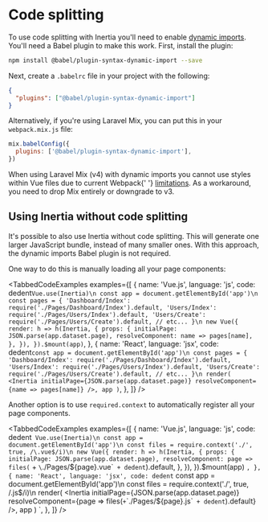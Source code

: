 

# Code splitting

To use code splitting with Inertia you'll need to enable [dynamic imports](https://github.com/tc39/proposal-dynamic-import). You'll need a Babel plugin to make this work. First, install the plugin:

```bash
npm install @babel/plugin-syntax-dynamic-import --save
```

Next, create a `.babelrc` file in your project with the following:

```json
{
  "plugins": ["@babel/plugin-syntax-dynamic-import"]
}
```

Alternatively, if you're using Laravel Mix, you can put this in your `webpack.mix.js` file:

```js
mix.babelConfig({
  plugins: ['@babel/plugin-syntax-dynamic-import'],
})
```

<Notice>
  When using Laravel Mix (v4) with dynamic imports you cannot use styles within Vue files due to current Webpack{' '}
  <a href="https://github.com/JeffreyWay/laravel-mix/issues/1856#issuecomment-448082909">limitations</a>. As a
  workaround, you need to drop Mix entirely or downgrade to v3.
</Notice>

## Using Inertia without code splitting

It's possible to also use Inertia without code splitting. This will generate one larger JavaScript bundle, instead of many smaller ones. With this approach, the dynamic imports Babel plugin is not required.

One way to do this is manually loading all your page components:

<TabbedCodeExamples
  examples={[
    {
      name: 'Vue.js',
      language: 'js',
      code: dedent`
        Vue.use(Inertia)\n
        const app = document.getElementById('app')\n
        const pages = {
          'Dashboard/Index': require('./Pages/Dashboard/Index').default,
          'Users/Index': require('./Pages/Users/Index').default,
          'Users/Create': require('./Pages/Users/Create').default,
          // etc...
        }\n
        new Vue({
          render: h => h(Inertia, {
            props: {
              initialPage: JSON.parse(app.dataset.page),
              resolveComponent: name => pages[name],
            },
          }),
        }).$mount(app)
      `,
    },
    {
      name: 'React',
      language: 'jsx',
      code: dedent`
        const app = document.getElementById('app')\n
        const pages = {
          'Dashboard/Index': require('./Pages/Dashboard/Index').default,
          'Users/Index': require('./Pages/Users/Index').default,
          'Users/Create': require('./Pages/Users/Create').default,
          // etc...
        }\n
        render(
          <Inertia
            initialPage={JSON.parse(app.dataset.page)}
            resolveComponent={name => pages[name]}
          />,
          app
        )
      `,
    },
  ]}
/>

Another option is to use `required.context` to automatically register all your page components.

<TabbedCodeExamples
  examples={[
    {
      name: 'Vue.js',
      language: 'js',
      code:
        dedent`
        Vue.use(Inertia)\n
        const app = document.getElementById('app')\n
        const files = require.context('./', true, /\.vue$/i)\n
        new Vue({
          render: h => h(Inertia, {
            props: {
              initialPage: JSON.parse(app.dataset.page),
              resolveComponent: page => files(` +
        `\`./Pages/\${page}.vue\`` +
        dedent`).default,
            },
          }),
        }).$mount(app)
      `,
    },
    {
      name: 'React',
      language: 'jsx',
      code:
        dedent`
        const app = document.getElementById('app')\n
        const files = require.context('./', true, /\.js$/i)\n
        render(
          <Inertia
            initialPage={JSON.parse(app.dataset.page)}
            resolveComponent={page => files(` +
        `\`./Pages/\${page}.js\`` +
        dedent`).default}
          />,
          app
        )
      `,
    },
  ]}
/>
